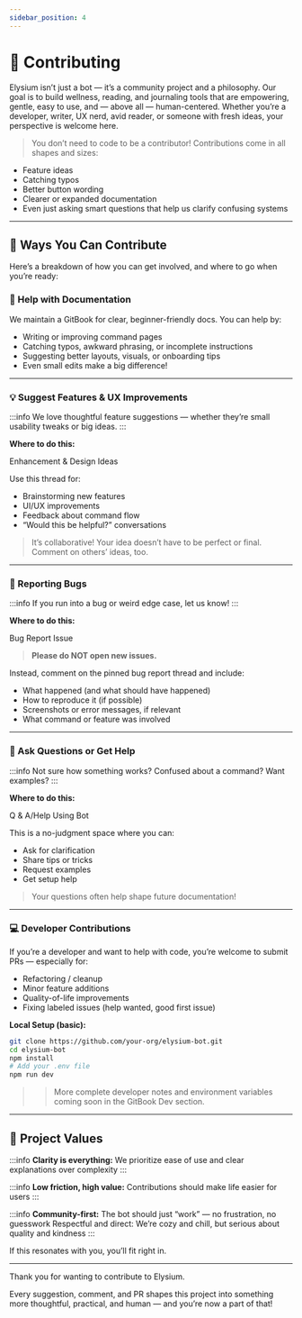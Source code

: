 ```yaml
---
sidebar_position: 4
---
```


# 💟 Contributing
Elysium isn’t just a bot — it’s a community project and a philosophy.
Our goal is to build wellness, reading, and journaling tools that are empowering, gentle, easy to use, and — above all — human-centered. Whether you’re a developer, writer, UX nerd, avid reader, or someone with fresh ideas, your perspective is welcome here.

> You don’t need to code to be a contributor! Contributions come in all shapes and sizes:
- Feature ideas
- Catching typos
- Better button wording
- Clearer or expanded documentation
- Even just asking smart questions that help us clarify confusing systems

<hr className="md-divider-gradient" />

## 🌱 Ways You Can Contribute
Here’s a breakdown of how you can get involved, and where to go when you’re ready:

### 📝 Help with Documentation
We maintain a GitBook for clear, beginner-friendly docs. You can help by:
- Writing or improving command pages
- Catching typos, awkward phrasing, or incomplete instructions
- Suggesting better layouts, visuals, or onboarding tips
- Even small edits make a big difference!

<hr className="md-divider-gradient" />

### 💡 Suggest Features & UX Improvements
:::info
We love thoughtful feature suggestions — whether they’re small usability tweaks or big ideas.
:::

**Where to do this:**
<div className="md-button-column">
<Link className="button btn-gradient" href="https://github.com/asteriasmoons/elysium-bot/discussions/7#discussion-8519373">Enhancement & Design Ideas</Link>
</div>

Use this thread for:
- Brainstorming new features
- UI/UX improvements
- Feedback about command flow
- “Would this be helpful?” conversations

> It’s collaborative! Your idea doesn’t have to be perfect or final. Comment on others’ ideas, too.

<hr className="md-divider-gradient" />

### 🐞 Reporting Bugs
:::info
If you run into a bug or weird edge case, let us know!
:::

**Where to do this:**
<div className="md-button-column">
<Link className="button btn-gradient" href="https://github.com/asteriasmoons/elysium-bot/issues/2#issue-3184423055">Bug Report Issue</Link>
</div>

> **Please do NOT open new issues.**

Instead, comment on the pinned bug report thread and include:
- What happened (and what should have happened)
- How to reproduce it (if possible)
- Screenshots or error messages, if relevant
- What command or feature was involved

<hr className="md-divider-gradient" />

### 💬 Ask Questions or Get Help
:::info
Not sure how something works? Confused about a command? Want examples?
:::

**Where to do this:**
<div className="md-button-column">
<Link className="button btn-gradient" href="https://github.com/asteriasmoons/elysium-bot/discussions/6#discussion-8519364">Q & A/Help Using Bot</Link>
</div>

This is a no-judgment space where you can:
- Ask for clarification
- Share tips or tricks
- Request examples
- Get setup help

> Your questions often help shape future documentation!

<hr className="md-divider-gradient" />

### 💻 Developer Contributions
If you’re a developer and want to help with code, you’re welcome to submit PRs — especially for:
- Refactoring / cleanup
- Minor feature additions
- Quality-of-life improvements
- Fixing labeled issues (help wanted, good first issue)

**Local Setup (basic):**
```bash
git clone https://github.com/your-org/elysium-bot.git
cd elysium-bot
npm install
# Add your .env file
npm run dev
```

>> More complete developer notes and environment variables coming soon in the GitBook Dev section.

<hr className="md-divider-gradient" />

## 🧠 Project Values
:::info
**Clarity is everything:** We prioritize ease of use and clear explanations over complexity
:::

:::info
**Low friction, high value:** Contributions should make life easier for users
:::

:::info
**Community-first:** The bot should just “work” — no frustration, no guesswork
Respectful and direct: We’re cozy and chill, but serious about quality and kindness
:::

If this resonates with you, you’ll fit right in.

<hr className="md-divider-gradient" />

Thank you for wanting to contribute to Elysium.

Every suggestion, comment, and PR shapes this project into something more thoughtful, practical, and human — and you’re now a part of that!